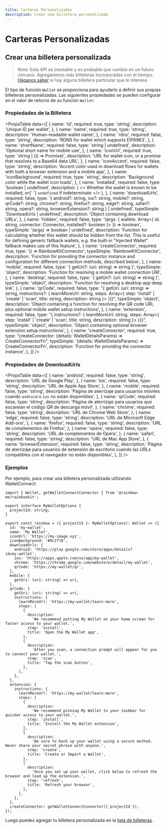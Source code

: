 ```yaml
---
title: Carteras Personalizadas
description: Crear una billetera personalizada
---
```


# Carteras Personalizadas

## Crear una billetera personalizada

> Nota: Esta API es inestable y es probable que cambie en un futuro cercano. Agregaremos más billeteras incorporadas con el tiempo. [Háganos saber](https://github.com/rainbow-me/rainbowkit/issues) si hay alguna billetera particular que le interese.

El tipo de función `Wallet` se proporciona para ayudarlo a definir sus propias billeteras personalizadas. Las siguientes propiedades se pueden configurar en el valor de retorno de su función `Wallet`:

### Propiedades de la Billetera

<PropsTable
  data={[
    {
      name: 'id',
      required: true,
      type: 'string',
      description: 'Unique ID per wallet',
    },
    {
      name: 'name',
      required: true,
      type: 'string',
      description: 'Human-readable wallet name',
    },
    {
      name: 'rdns',
      required: false,
      type: 'string',
      description: 'RDNS for wallet which supports EIP6963',
    },
    {
      name: 'shortName',
      required: false,
      type: 'string | undefined',
      description: 'Optional short name for mobile use',
    },
    {
      name: 'iconUrl',
      required: true,
      type: 'string | (() => Promise<string>)',
      description:
        'URL for wallet icon, or a promise that resolves to a Base64 data URL',
    },
    {
      name: 'iconAccent',
      required: false,
      type: 'string',
      description:
        'Accent color used in download flows for wallets with both a browser extension and a mobile app',
    },
    {
      name: 'iconBackground',
      required: true,
      type: 'string',
      description: 'Background color while the wallet icon loads',
    },
    {
      name: 'installed',
      required: false,
      type: 'boolean | undefined',
      description: (
        <>
          Whether the wallet is known to be installed, or{' '}
          <code>undefined</code> if indeterminate
        </>
      ),
    },
    {
      name: 'downloadUrls',
      required: false,
      type: '{ android?: string, ios?: string, mobile?: string, qrCode?: string, chrome?: string, firefox?: string, edge?: string, safari?: string, opera?: string, browserExtension?: string } | undefined',
      typeSimple: 'DownloadUrls | undefined',
      description: 'Object containing download URLs',
    },
    {
      name: 'hidden',
      required: false,
      type: '(args: { wallets: Array<{ id: string, connector: Connector, installed?: boolean }> }) => boolean',
      typeSimple: '(args) => boolean | undefined',
      description:
        'Function for calculating whether this wallet should be hidden from the list. This is useful for defining generic fallback wallets, e.g. the built-in "Injected Wallet" fallback makes use of this feature',
    },
    {
      name: 'createConnector',
      required: true,
      type: '() => RainbowKitConnector',
      typeSimple: 'RainbowKitConnector',
      description:
        'Function for providing the connector instance and configuration for different connection methods, described below',
    },
    {
      name: 'mobile',
      required: false,
      type: '{ getUri?: (uri: string) => string }',
      typeSimple: 'object',
      description:
        'Function for resolving a mobile wallet connection URI',
    },
    {
      name: 'desktop',
      required: false,
      type: '{ getUri?: (uri: string) => string }',
      typeSimple: 'object',
      description: 'Function for resolving a desktop app deep link',
    },
    {
      name: 'qrCode',
      required: false,
      type: "{ getUri: (uri: string) => string, instructions?: { learnMoreUrl: string, steps: Array<{ step: 'install' | 'create' | 'scan', title: string, description: string }> }}}",
      typeSimple: 'object',
      description:
        'Object containing a function for resolving the QR code URI, plus optional mobile wallet setup instructions',
    },
    {
      name: 'extension',
      required: false,
      type: "{ instructions?: { learnMoreUrl: string, steps: Array<{ step: 'install' | 'create' | 'scan', title: string, description: string }> }}}",
      typeSimple: 'object',
      description:
        'Object containing optional browser extension setup instructions',
    },
    {
      name: 'createConnector',
      required: true,
      type: "createConnector: (details: WalletDetailsParams) => CreateConnectorFn",
      typeSimple: '(details: WalletDetailsParams) => CreateConnectorFn',
      description: 'Function for providing the connector instance',
    },
  ]}
/>

### Propiedades de DownloadUrls

<PropsTable
  data={[
    {
      name: 'android',
      required: false,
      type: 'string',
      description: 'URL de Google Play',
    },
    {
      name: 'ios',
      required: false,
      type: 'string',
      description: 'URL de Apple App Store',
    },
    {
      name: 'mobile',
      required: false,
      type: 'string',
      description:
        'Página de aterrizaje para usuarios móviles cuando `android` o `ios` no están disponibles',
    },
    {
      name: 'qrCode',
      required: false,
      type: 'string',
      description:
        'Página de aterrizaje para usuarios que escanean el código QR de descarga móvil',
    },
    {
      name: 'chrome',
      required: false,
      type: 'string',
      description: 'URL de Chrome Web Store',
    },
    {
      name: 'edge',
      required: false,
      type: 'string',
      description: 'URL de Microsoft Edge Add-ons',
    },
    {
      name: 'firefox',
      required: false,
      type: 'string',
      description: 'URL de complementos de Firefox',
    },
    {
      name: 'opera',
      required: false,
      type: 'string',
      description: 'URL de complementos de Opera',
    },
    {
      name: 'safari',
      required: false,
      type: 'string',
      description: 'URL de Mac App Store',
    },
    {
      name: 'browserExtension',
      required: false,
      type: 'string',
      description:
        'Página de aterrizaje para usuarios de extensión de escritorio cuando las URLs compatibles con el navegador no están disponibles',
    },
  ]}
/>

### Ejemplos

Por ejemplo, para crear una billetera personalizada utilizando WalletConnect:

```tsx
import { Wallet, getWalletConnectConnector } from '@rainbow-me/rainbowkit';

export interface MyWalletOptions {
  projectId: string;
}

export const rainbow = ({ projectId }: MyWalletOptions): Wallet => ({
  id: 'my-wallet',
  name: 'My Wallet',
  iconUrl: 'https://my-image.xyz',
  iconBackground: '#0c2f78',
  downloadUrls: {
    android: 'https://play.google.com/store/apps/details?id=my.wallet',
    ios: 'https://apps.apple.com/us/app/my-wallet',
    chrome: 'https://chrome.google.com/webstore/detail/my-wallet',
    qrCode: 'https://my-wallet/qr',
  },
  mobile: {
    getUri: (uri: string) => uri,
  },
  qrCode: {
    getUri: (uri: string) => uri,
    instructions: {
      learnMoreUrl: 'https://my-wallet/learn-more',
      steps: [
        {
          description:
            'We recommend putting My Wallet on your home screen for faster access to your wallet.',
          step: 'install',
          title: 'Open the My Wallet app',
        },
        {
          description:
            'After you scan, a connection prompt will appear for you to connect your wallet.',
          step: 'scan',
          title: 'Tap the scan button',
        },
      ],
    },
  },
  extension: {
    instructions: {
      learnMoreUrl: 'https://my-wallet/learn-more',
      steps: [
        {
          description:
            'We recommend pinning My Wallet to your taskbar for quicker access to your wallet.',
          step: 'install',
          title: 'Install the My Wallet extension',
        },
        {
          description:
            'Be sure to back up your wallet using a secure method. Never share your secret phrase with anyone.',
          step: 'create',
          title: 'Create or Import a Wallet',
        },
        {
          description:
            'Once you set up your wallet, click below to refresh the browser and load up the extension.',
          step: 'refresh',
          title: 'Refresh your browser',
        },
      ],
    },
  },
  createConnector: getWalletConnectConnector({ projectId }),
});
```

Luego puedes agregar tu billetera personalizada en la [lista de billeteras](/docs/custom-wallet-list).
